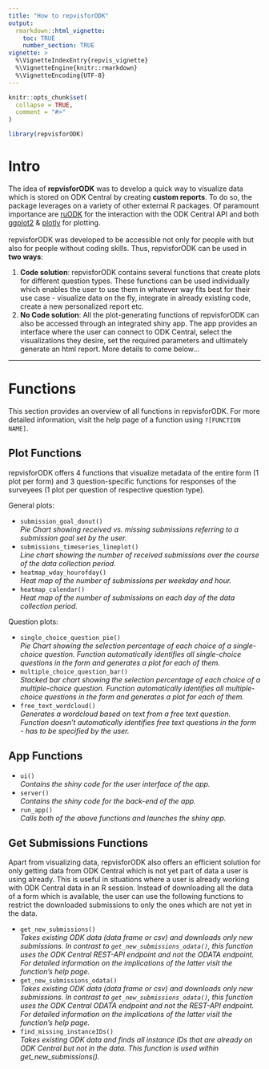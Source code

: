 ```yaml
---
title: "How to repvisforODK"
output: 
  rmarkdown::html_vignette: 
    toc: TRUE
    number_section: TRUE
vignette: >
  %\VignetteIndexEntry{repvis_vignette}
  %\VignetteEngine{knitr::rmarkdown}
  %\VignetteEncoding{UTF-8}
---
```


```r
knitr::opts_chunk$set(
  collapse = TRUE,
  comment = "#>"
)
```

```r
library(repvisforODK)
```

# Intro
The idea of **repvisforODK** was to develop a quick way to visualize data which is stored on ODK Central by creating **custom reports**. To do so, the package leverages on a variety of other external R packages. Of paramount importance are [ruODK](https://docs.ropensci.org/ruODK/reference/ruODK-package.html) for the interaction with the ODK Central API and both [ggplot2](https://ggplot2.tidyverse.org/index.html) & [plotly](https://plotly.com/r/) for plotting.\
\
repvisforODK was developed to be accessible not only for people with but also for people without coding skills. Thus, repvisforODK can be used in **two ways**:

1. **Code solution**: repvisforODK contains several functions that create plots for different question types. These functions can be used individually which enables the user to use them in whatever way fits best for their use case -  visualize data on the fly, integrate in already existing code, create a new personalized report etc.
2. **No Code solution**: All the plot-generating functions of repvisforODK can also be accessed through an integrated shiny app. The app provides an interface where the user can connect to ODK Central, select the visualizations they desire, set the required parameters and ultimately generate an html report. More details to come below...

***

# Functions
This section provides an overview of all functions in repvisforODK. For more detailed information, visit the help page of a function using `?[FUNCTION NAME]`.

## Plot Functions
repvisforODK offers 4 functions that visualize metadata of the entire form (1 plot per form) and 3 question-specific functions for responses of the surveyees (1 plot per question of respective question type).

General plots:

- `submission_goal_donut()`\
  *Pie Chart showing received vs. missing submissions referring to a submission goal set by the user.*
- `submissions_timeseries_lineplot()`\
  *Line chart showing the number of received submissions over the course of the data collection period.*
- `heatmap_wday_hourofday()`\
  *Heat map of the number of submissions per weekday and hour.*
- `heatmap_calendar()`\
  *Heat map of the number of submissions on each day of the data collection period.*
  
Question plots:

- `single_choice_question_pie()`\
  *Pie Chart showing the selection percentage of each choice of a single-choice question. Function automatically identifies all single-choice questions in the form and generates a plot for each of them.*
- `multiple_choice_question_bar()`\
  *Stacked bar chart showing the selection percentage of each choice of a multiple-choice question. Function automatically identifies all multiple-choice questions in the form and generates a plot for each of them.*
- `free_text_wordcloud()`\
  *Generates a wordcloud based on text from a free text question. Function doesn't automatically identifies free text questions in the form - has to be specified by the user.*
  
## App Functions
- `ui()`\
  *Contains the shiny code for the user interface of the app.*
- `server()`\
  *Contains the shiny code for the back-end of the app.*
- `run_app()`\
  *Calls both of the above functions and launches the shiny app.*


## Get Submissions Functions
Apart from visualizing data, repvisforODK also offers an efficient solution for only getting data from ODK Central which is not yet part of data a user is using already. This is useful in situations where a user is already working with ODK Central data in an R session. Instead of downloading all the data of a form which is available, the user can use the following functions to restrict the downloaded submissions to only the ones which are not yet in the data.

- `get_new_submissions()`\
  *Takes existing ODK data (data frame or csv) and downloads only new submissions. In contrast to `get_new_submissions_odata()`, this function uses the ODK Central REST-API endpoint and not the ODATA endpoint. For detailed information on the implications of the latter visit the function's help page.*
- `get_new_submissions_odata()`\
  *Takes existing ODK data (data frame or csv) and downloads only new submissions. In contrast to `get_new_submissions_odata()`, this function uses the ODK Central ODATA endpoint and not the REST-API endpoint. For detailed information on the implications of the latter visit the function's help page.*
- `find_missing_instanceIDs()`\
  *Takes existing ODK data and finds all instance IDs that are already on ODK Central but not in the data. This function is used within get_new_submissions().*
